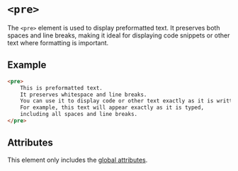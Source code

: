 # `<pre>`

The `<pre>` element is used to display preformatted text. It preserves both spaces and line breaks, making it ideal for displaying code snippets or other text where formatting is important.

## Example

```html
<pre>
    This is preformatted text.
    It preserves whitespace and line breaks.
    You can use it to display code or other text exactly as it is written.
    For example, this text will appear exactly as it is typed,
    including all spaces and line breaks.
</pre>
```

## Attributes

This element only includes the [global attributes](../globals.mdx).
